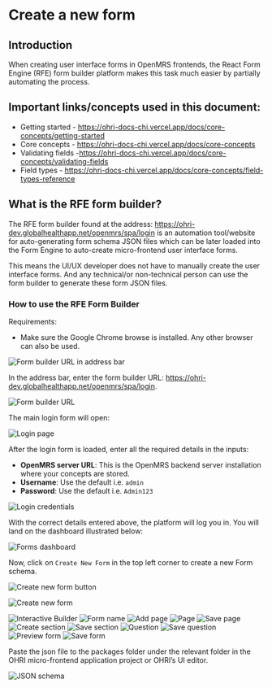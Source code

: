 # Create a new form

## Introduction

When creating user interface forms in OpenMRS frontends, the React Form Engine (RFE) form builder platform makes this task much easier by partially automating the process.

## Important links/concepts used in this document:

- Getting started - https://ohri-docs-chi.vercel.app/docs/core-concepts/getting-started
- Core concepts - https://ohri-docs-chi.vercel.app/docs/core-concepts
- Validating fields -https://ohri-docs-chi.vercel.app/docs/core-concepts/validating-fields
- Field types - https://ohri-docs-chi.vercel.app/docs/core-concepts/field-types-reference

## What is the RFE form builder?

The RFE form builder found at the address: https://ohri-dev.globalhealthapp.net/openmrs/spa/login is an automation tool/website for auto-generating form schema JSON files which can be later loaded into the Form Engine to auto-create micro-frontend user interface forms.

This means the UI/UX developer does not have to manually create the user interface forms. And any technical/or non-technical person can use the form builder to generate these form JSON files.

### How to use the RFE Form Builder

Requirements:

- Make sure the Google Chrome browse is installed. Any other browser can also be used.

![Form builder URL in address bar](/form-builder-url.png)

In the address bar, enter the form builder URL: https://ohri-dev.globalhealthapp.net/openmrs/spa/login.

![Form builder URL](/form-builder-url.png)

The main login form will open:

![Login page](/login-page.png)

After the login form is loaded, enter all the required details in the inputs:

- **OpenMRS server URL**: This is the OpenMRS backend server installation where your concepts are stored.
- **Username**: Use the default i.e. `admin`
- **Password**: Use the default i.e. `Admin123`

![Login credentials](/login-credentials.png)

With the correct details entered above, the platform will log you in. You will land on the dashboard illustrated below:

![Forms dashboard](/forms-dashboard.png)

Now, click on `Create New Form` in the top left corner to create a new Form schema.

![Create new form button](/create-new-form-button.png)

![Create new form](/create-new-form.png)



![Interactive Builder](/interactive_builder.png)
![Form name](/form_name.png)
![Add page](/add_page.png)
![Page](/page_name.png)
![Save page](/save_page.png)
![Create section](/create_section.png)
![Save section](/save_section.png)
![Question](/question.png)
![Save question](/save_question.png)
![Preview form](/preview_form.png)
![Save form](/save_form.png)

Paste the json file to the packages folder under the relevant folder in the OHRI micro-frontend application project or OHRI’s UI editor.

![JSON schema](/json.png)
